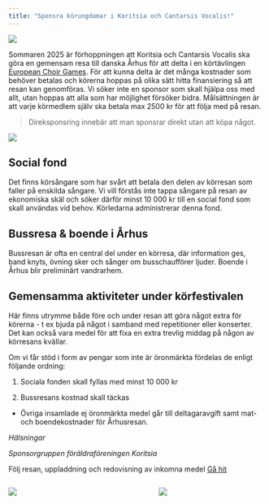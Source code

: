 ```yaml
---
title: "Sponsra körungdomar i Koritsia och Cantarsis Vocalis!"
---
```



:::{.column-page}
![](img/koritsia-sv.jpg)
:::

Sommaren 2025 är förhoppningen att Koritsia och Cantarsis Vocalis ska göra en gemensam resa till danska Århus för att delta i en körtävlingen [European Choir Games](https://www.interkultur.com/events/european-choir-games/aarhus-2025/). För att kunna delta är det många kostnader som behöver betalas och körerna hoppas på olika sätt hitta finansiering så att resan kan genomföras. Vi söker inte en sponsor som skall hjälpa oss med allt, utan hoppas att alla som har möjlighet försöker bidra. Målsättningen är att varje körmedlem själv ska betala max 2500 kr för att följa med på resan.

> Direksponsring innebär att man sponsrar direkt utan att köpa något.

:::{.column-page}
![](img/Bild2%20KIA%20och%20CV.jpeg){scale="0.5"}
:::

## Social fond

Det finns körsångare som har svårt att betala den delen av körresan som faller på enskilda sångare. Vi vill förstås inte tappa sångare på resan av ekonomiska skäl och söker därför minst 10 000 kr till en social fond som skall användas vid behov. Körledarna administrerar denna fond.

## Bussresa & boende i Århus

Bussresan är ofta en central del under en körresa, där information ges, band knyts, övning sker och sånger om busschaufförer ljuder. Boende i Århus blir preliminärt vandrarhem.

## Gemensamma aktiviteter under körfestivalen

Här finns utrymme både före och under resan att göra något extra för körerna - t ex bjuda på något i samband med repetitioner eller konserter. Det kan också vara medel för att fixa en extra trevlig middag på någon av körresans kvällar.

Om vi får stöd i form av pengar som inte är öronmärkta fördelas de enligt följande ordning:

1.  Sociala fonden skall fyllas med minst 10 000 kr

2.  Bussresans kostnad skall täckas

-   Övriga insamlade ej öronmärkta medel går till deltagaravgift samt mat- och boendekostnader för Århusresan.

*Hälsningar*

*Sponsorgruppen föräldraföreningen Koritsia*

Följ resan, uppladdning och redovisning av inkomna medel [Gå hit](live.qmd)

:::: {.columns}

::: {.column width="45%"}

![](img/kultlog.jpg){scale="0.5"}
:::

::: {.column width="10%"}
<!-- empty column to create gap -->
:::

::: {.column width="45%"}

![](img/lundlog.jpg){scale="0.5"}
:::

::::


